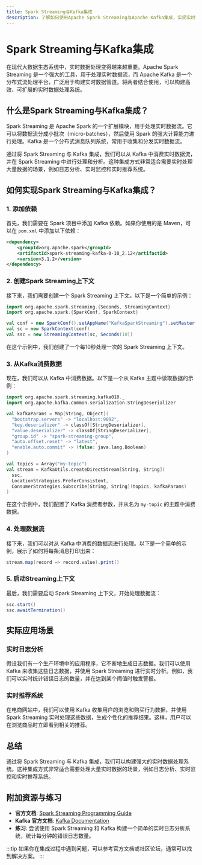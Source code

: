 ```yaml
---
title: Spark Streaming与Kafka集成
description: 了解如何使用Apache Spark Streaming与Apache Kafka集成，实现实时数据流的处理和分析。
---
```


# Spark Streaming与Kafka集成

在现代大数据生态系统中，实时数据处理变得越来越重要。Apache Spark Streaming 是一个强大的工具，用于处理实时数据流，而 Apache Kafka 是一个分布式流处理平台，广泛用于构建实时数据管道。将两者结合使用，可以构建高效、可扩展的实时数据处理系统。

## 什么是Spark Streaming与Kafka集成？

Spark Streaming 是 Apache Spark 的一个扩展模块，用于处理实时数据流。它可以将数据流分成小批次（micro-batches），然后使用 Spark 的强大计算能力进行处理。Kafka 是一个分布式消息队列系统，常用于收集和分发实时数据流。

通过将 Spark Streaming 与 Kafka 集成，我们可以从 Kafka 中消费实时数据流，并在 Spark Streaming 中进行处理和分析。这种集成方式非常适合需要实时处理大量数据的场景，例如日志分析、实时监控和实时推荐系统。

## 如何实现Spark Streaming与Kafka集成？

### 1. 添加依赖

首先，我们需要在 Spark 项目中添加 Kafka 依赖。如果你使用的是 Maven，可以在 `pom.xml` 中添加以下依赖：

```xml
<dependency>
    <groupId>org.apache.spark</groupId>
    <artifactId>spark-streaming-kafka-0-10_2.12</artifactId>
    <version>3.1.2</version>
</dependency>
```

### 2. 创建Spark Streaming上下文

接下来，我们需要创建一个 Spark Streaming 上下文。以下是一个简单的示例：

```scala
import org.apache.spark.streaming.{Seconds, StreamingContext}
import org.apache.spark.{SparkConf, SparkContext}

val conf = new SparkConf().setAppName("KafkaSparkStreaming").setMaster("local[*]")
val sc = new SparkContext(conf)
val ssc = new StreamingContext(sc, Seconds(10))
```

在这个示例中，我们创建了一个每10秒处理一次的 Spark Streaming 上下文。

### 3. 从Kafka消费数据

现在，我们可以从 Kafka 中消费数据。以下是一个从 Kafka 主题中读取数据的示例：

```scala
import org.apache.spark.streaming.kafka010._
import org.apache.kafka.common.serialization.StringDeserializer

val kafkaParams = Map[String, Object](
  "bootstrap.servers" -> "localhost:9092",
  "key.deserializer" -> classOf[StringDeserializer],
  "value.deserializer" -> classOf[StringDeserializer],
  "group.id" -> "spark-streaming-group",
  "auto.offset.reset" -> "latest",
  "enable.auto.commit" -> (false: java.lang.Boolean)
)

val topics = Array("my-topic")
val stream = KafkaUtils.createDirectStream[String, String](
  ssc,
  LocationStrategies.PreferConsistent,
  ConsumerStrategies.Subscribe[String, String](topics, kafkaParams)
)
```

在这个示例中，我们配置了 Kafka 消费者参数，并从名为 `my-topic` 的主题中消费数据。

### 4. 处理数据流

接下来，我们可以对从 Kafka 中消费的数据流进行处理。以下是一个简单的示例，展示了如何将每条消息打印出来：

```scala
stream.map(record => record.value).print()
```

### 5. 启动Streaming上下文

最后，我们需要启动 Spark Streaming 上下文，开始处理数据流：

```scala
ssc.start()
ssc.awaitTermination()
```

## 实际应用场景

### 实时日志分析

假设我们有一个生产环境中的应用程序，它不断地生成日志数据。我们可以使用 Kafka 来收集这些日志数据，并使用 Spark Streaming 进行实时分析。例如，我们可以实时统计错误日志的数量，并在达到某个阈值时触发警报。

### 实时推荐系统

在电商网站中，我们可以使用 Kafka 收集用户的浏览和购买行为数据，并使用 Spark Streaming 实时处理这些数据，生成个性化的推荐结果。这样，用户可以在浏览商品时立即看到相关的推荐。

## 总结

通过将 Spark Streaming 与 Kafka 集成，我们可以构建强大的实时数据处理系统。这种集成方式非常适合需要处理大量实时数据的场景，例如日志分析、实时监控和实时推荐系统。

## 附加资源与练习

- **官方文档**: [Spark Streaming Programming Guide](https://spark.apache.org/docs/latest/streaming-programming-guide.html)
- **Kafka 官方文档**: [Kafka Documentation](https://kafka.apache.org/documentation/)
- **练习**: 尝试使用 Spark Streaming 和 Kafka 构建一个简单的实时日志分析系统，统计每分钟的错误日志数量。

:::tip
如果你在集成过程中遇到问题，可以参考官方文档或社区论坛，通常可以找到解决方案。
:::